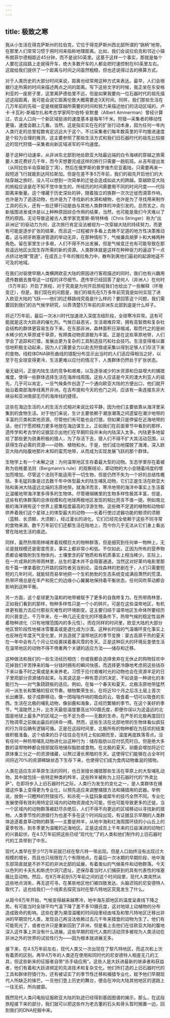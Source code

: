 ```yaml
---
---
---
```

title: 极致之寒
---




我从小生活在得克萨斯州的拉伯克，它位于得克萨斯州西北部所谓的“锅柄”地带。在那里人们常常习惯于用时间来指称地理距离。比如，我们会说拉伯克和邻近小镇布朗菲尔德相距近45分钟，而不是说50英里。这基于这样一个事实，那就是每个人要在这段路上走就得开车，绝大多数开车的人都会把时速控制在60英里左右。这就给我们提供了一个距离与时间之间虽然粗糙，但也还说得过去的换算方式。

对于人类历史的大部分时间来说，距离也经常用这种方式来表达。最早，人们会根据行走所需的时间来描述两点之间的距离。写下这些文字的时候，我正坐在东安格利亚的一座房子里，这里离萨德伯里不远，但是如果我要向一位石器时代的祖先描述这段距离，我可能会说它距离伦敦大概需要走3天时间。同样，我们那些生活在几万年前的先祖一定是根据穿越所需要的时间和努力来描述他们的活动区域的。卢卡·卡瓦利-斯福尔扎和考古学家阿尔伯特·安默曼（Albert Ammerman）曾经计算过，农业人口向一个新区域挺进的速度基本是每年1千米。狩猎—采集者的移动性更强，速度会翻上几番。当然，这是指实实在在的扩张行动本身，因为任何一年内人类行走的总里程数肯定远远大于这个。不过采集者们每年数英里的平均推进速度是个较为合理的推测，这主要参照了那些生活方式和我们旧石器时代的祖先比较接近的现代狩猎—采集者向新区域进军的平均速度。

基于这种行动速率，从非洲东北部到地处欧亚大陆最远端的白令海峡的穿越之旅需要人类花费好几千年，而今天想要完成这样的旅行只需要一趟航班。从吉布提出发（从阿拉伯半岛穿越亚丁湾），然后在俄罗斯的普罗维杰尼亚着陆，只需要再来一段短途飞行就能到达阿拉斯加。但是在差不多5万年前，我们的祖先开启他们的大陆穿越之旅时，没人可以想到一次简单的迁徙会造成如此大的跨越。穿越欧亚大陆的旅程应该是在不知不觉中发生的，所经历的时间需要用不同的时间尺度——代际距离来衡量。这个埋藏于历史深处的钟，随着独立的族群一次次迁徙而滴答作响，也许是为了追逐动物，也许是为了寻找新的水源和植物，也许是为了寻找用来制作工具的石头，还有一些迁移行动是由与其他人类群体的冲突引发的。总而言之，向新版图进发或许是以上种种原因综合作用的结果，当然，也可能是我们今天难以了然的原因。无论导致这被古人类学家克里斯·斯特林格（Chris Stringer）称为“出非洲记”的驱动力为何，这次旅行肯定没法被视为一次穿越大陆的持续努力，而更有可能是逐步扩张的结果，而且这一过程被许多看上去微不足道的地方性决策推动着。这与把牙刷塞进管道的举动无异，在那种情形下，气候兼具胡萝卜和大棒两种角色。留在家里生计多艰，人们不得不外出发展，但是气候变迁也有可能导致在那些遥远地区出现生存所需的新的资源。人类群体就是这样在种种驱力的逼迫下一点点挤过地理“管道”，在成百上千年的推拉角力中，散布到离他们最初的起源地遥不可及的地域。

在我们对驱使早期人类横跨欧亚大陆的原因进行客观描述的同时，我们也有兴趣用遗传数据去推导这一过程的详尽细节。遗传学已经回答了是何人（非洲人）在何时（5万年前）开启了旅程，对于究竟是为何开启旅程我们也给出了一些解释（环境变迁），但是，我们现在的问题是，我们的祖先在5万多年前究竟是如何实现了进入欧亚大陆的飞跃——他们的迁移路线究竟是什么样的？要回答这个问题，我们需要回到我们的古气候学研究，以弄清楚5万年前的非洲东北部到底是什么样子。

将近7万年前，最后一次冰川时代加速进入深度冻结阶段，全球寒冷异常。这有可能就是这次大跃进的催化剂。气候日益恶劣，生活艰难异常，拥有高智商和复杂社会结构的群体更容易生存下来。在东部非洲，森林面积日渐缩减，取而代之的是树木稀少的大草原或干草原，有蹄类动物资源极为丰富。正是在这些草原地带，人们学会了追踪和打猎，发展出更为复杂的工具制造技巧和社会技巧。生活变得难以置信地积极主动起来，因为人们需要全力以赴去狩猎或采集以得到足够人们存活下来的食物。线粒体DNA钟形曲线的错配分布显示出当时的人们适应得相当之好，以至于在全球变得更冷，生活更难以应付的情况下，人类群体仍然处于扩张状态。

毫无疑问，正是内陆生活的竞争和艰难，以及逐渐减少的水资源和日益增大的捕猎难度，使得一些群体选择生活在海岸线周围。这些人应该是今天的澳大利亚人的祖先，几乎可以肯定，一旦气候条件创造了一个通向欧亚大陆的方便出口，他们就开始沿着南部海岸线离开非洲。在吉布提和今天的也门之间，应该有一条连接东非大峡谷和亚洲南部无尽的海岸线的捷径。

这些在海边生活的人的生活方式相对来说比较平静，因为他们主要依靠从海洋里采集到的食物生活。对于他们来说，生计主要依赖于潮涨潮落之间遗留在潮汐地带的丰富的贝类和其他资源。尽管他们有可能也会打猎，但如果只是停留在近海地带的话，他们宁愿把精力更多地放在海边谋生上。正如我们在前面章节中看到的那样，遗传学和考古学的证据显示出他们在早期阶段并未向内陆深入太多。内陆更多地留给了那些更为骁勇积极的猎人，为了存活下去，猎人们不得不扩大其活动范围，以获得生存必需的资源——动物、植物和水。于是，他们成功地摆脱了海滩，深入欧亚大陆内陆腹地那片未知的蛮荒地带，从而成为实现发展飞跃的那个群体。

生物学上有一个未解之谜：为何温带地区生存着最大型的动物。生态学里存在着被称为伯格曼法则（Bergmann’s rule）的观察结论，即动物的大小会随着纬度的增加而增加。尽管这个法则不能适用于一切生物，但是仍然不失为一个好的总结性概括。多毛猛犸象是过去数千年中体型最大的陆生哺乳动物，它们正是生活在欧亚大陆和美洲大陆遥远北端的冻原地带。就海洋而言，寒冷地带的海洋中事实上生活着比温暖地带海洋里多得多的生物体。尽管珊瑚礁里的生物多样性极其丰富，但是，这些有机体群落的总体规模和在地球两极地区发现的相比而言不值一提。例如南北极的海洋拥有这个世界上密集程度最高的浮游生物。这些微不足道的植物和动物却供养着我们这个星球上的体型最大的动物——长着行使过滤器功能的鲸须的须鲸（蓝鲸、长须鲸、大须鲸），经过漫长的进化，它们已经完全依赖于这些不同寻常的食物来源。数千万年前它们还都生活在陆地上，而今你几乎无法从它们身上看出曾在陆地生活的痕迹。

同样，虽然热带雨林哺育着规模巨大的物种群落，但是细究到任何单一物种上，无论是就规模还是密度而言，事实上都非常小和低。不仅如此，正因为所有的营养物质都会被吸附到生物体内，土壤里含的矿物质和有机质事实上相当稀少。实际上，在一片成熟的热带雨林里，丛生的灌木并不会阻塞通道，当然这对好莱坞电影里那些千篇一律拿着砍刀开路的探险者另当别论。滥伐森林的悲剧在于，人们只需要短短的几年时间，就能轻而易举地把一个生机勃勃的生态系统变成满目萧然的荒漠。热带环境总是在丰产和死亡的边缘小心翼翼地保持着平衡状态，任何风吹草动都会影响到这种平衡。

另一方面，这个星球更为温和的地带被赋予了更多的自我修复力。在热带雨林里，正如我们看到的那样，物种多样性只是一个小的碎片。可是在这些温带地区，有机体更有能力去应付那些灾难性的环境剧变。这主要归结于温带地区生命体所要经历的兴衰变迁。千万年来，在一种几近无变化的环境条件下，热带气候的稳定性滋养着物种进化（只有地理范围内的多元性）。而在同样的时间里，欧亚大陆的大部分地区曾阶段性地被冰雪覆盖或是退化成为沙漠。这种长时段的气温循环变化事实上也反映在年度天气变化里，并且造就了温带地区的季节变换：蒙古高原干热的夏天在一年中会有几个月让位给裹挟着暴风雪的冬天。正是这种巨大的环境反差使生活在温带地区的动物不得不倚重两个关键的适应方法——储存和迁移。

这种做法和我们的一些生活经历相仿：你或我都会选择舍弃在无休止的购物狂欢中花掉我们辛苦挣来的每一分钱时拥有的瞬间快感，而选择更冷静地考虑把这些钱存下来以备不时之需或是未来养老。习惯于应付艰难时光的动物也会在资源丰足的日子里把部分资源储存起来。与其说这是一种有意识的决定，不如说是一种进化的本能行为——对气象跷跷板的适应。例如，在每一个春天和夏天，北极冻原地带猛然间一派生长和繁殖的狂欢节奏。植物繁荣生长，在将近10个月之后冻土层上首次长出嫩芽。蚊子成群移动，像一团嗡嗡作响的吸血的云，吸食着一切可以吸食的东西。生活在北极的哺乳动物，像驯鹿和海象，正经历繁殖的季节。在这个美好的季节，气温陡然上升，比冬天最低温度要高出100摄氏度，即便你误以为这遥远的北国是地球上最多产的区域之一也不足为奇——无数的生命，在严冬的北极再度回归万物凋零之前做出最后的拼命一搏。然而，这些生活在北部地带的生物体看似疯狂的行为背后确有逻辑可循。正是在这段时间里，北极所有的物种都在为狂欢的结束做积极准备。这个结束的日子往往会在9月上旬如期而至，温度再度跌落零点。没有任何一种热带哺乳动物进化出这种行为：储存脂肪以应付饥荒时日。但是绝大多数的温带物种都会按部就班地储存脂肪或食物。在北极的夏天，驯鹿会增加将近它原体重三分之一的资源储藏，以熬过漫长黑暗的冬天。这使得它们能够在占全年时间将近70%的资源稀缺状态下生存下来，也使得它们成为食肉动物垂涎的猎物。

人类在适应东非草原生活的同时，也日渐擅长捕猎那些生活在草原上的大型哺乳动物。其中就包括一些特定种类的羚羊，这些羚羊被称为上旧石器时代的“外卖比萨”。在即将步入上旧石器时代之际，人类行为发生的变化之一，是人类群体在捕猎这件事上变得更为专业化，以预先适应来调整捕猎方法和捕猎用的武器。举例说，放倒一只瞪羚的狩猎技巧，和杀死一头猛犸象或犀牛的技巧全然不同。专业化发展使得有效利用特定区域内的动物资源成为可能，但也可能导致更多的迁徙，当一个区域内的动物群落被赶尽杀绝后，人们不得不向更远的区域移动以寻找新的猎物。人类季节性的游猎行为也差不多在这个时间段出现，有证据显示早期的人类群体追逐着食草动物的群落——主要是羚羊，从地中海和红海周围环绕的小山丘上的夏季牧场，到冬季更为温暖的近海地区。正是这成百上千年来的日益演进的动物们的兴衰起伏，在4.5万年前把这些已经“现代化”了的人类和他们制作的上旧石器时代的工具带到了中东。

现代人类早在至少11万年前就已经在黎凡特一带出现。但是人口始终没有出现过大规模的增长，而且也只局限在几个有限地点。在最后一次冰期的早期阶段，地中海东部简直就是不折不扣的非洲北部的延展，有着类似的气候条件和动物群落。今天以色列的卡夫扎和斯虎尔洞穴遗址，还保存着当时人们捕获到的具有代表性的埃塞俄比亚动物。然后，在8万年前到5万年前之间的这个时间段里，现代人类突然从这些地点消失，再无迹可寻。在某些地区他们被四肢发达、头脑迟钝的尼安德特人取代了。这也给我们一个线索去探究当时在黎凡特地区究竟发生了什么。

从距今8万年开始，气候变得越来越寒冷，地中海东部地区的温度呈直线下降之势。有可能当时全球平均气温下降了差不多10摄氏度，这对地球上动植物的分布造成致命的影响。这些在更为潮湿温暖的时间段里经由埃及和黎凡特地区迁移出非洲的早期现代人类，发现自己再没法依赖过去几千年来猎食的动物为生了。他们有可能死光了，或者也许只是重新回到了非洲，但是看上去他们在往欧亚大陆的腹地深入这件事上并没有什么进展。这些早期的现代人类的活动顶多被视为人类活动在非洲之外的世界的试验性行为——因为根本就进展无多。

接下来，在4.5万年前左右，现代人类又一次出现在了黎凡特地区。而这次和上次有着质的区别。再早4万年的人类还在使用和同时代的尼安德特人相差无几的工具，但这些新来的征服者自带“杀手级应用”。这些人是大跃进最新的继承者和获益者，他们有着和大跃进绑定的先进技术和复杂文化。他们所打造的上旧石器时代的工具和群体狩猎行为，还有被证实了的季节性迁移和捕猎专业化，赋予他们早期现代人所缺乏的锋芒。一旦他们登上历史的舞台，便会在冲向大陆其他地区的道路上一往无前，所向披靡。

既然现代人类闪电般征服欧亚大陆的轨迹已经得到基因图谱的揭示，那么，在这段旅程接下来的部分，我们就可以把这些作为老古董的石头和骨头暂时搁置一边，回到我们的DNA挖掘中来。